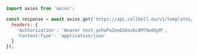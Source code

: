 ```js
import axios from 'axios';

const response = await axios.get('https://api.callbell.eu/v1/templates/ad42a09715814e6483b1c5debd6a2dbc', {
  headers: {
    'Authorization': 'Bearer test_gshuPaZoeEG6ovbc8M79w0QyM',
    'Content-Type': 'application/json'
  }
});

```